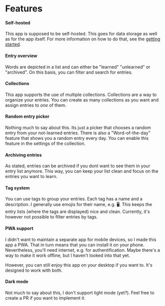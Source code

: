# Features

#### **Self-hosted**

This app is supposed to be self-hosted. This goes for data storage as well as for the app itself.
For more information on how to do that, see the [getting started](/getting-started).

#### **Entry overview**

Words are depicted in a list and can either be "learned" "unlearned" or "archived". On this basis, you can filter and search for entries.

#### **Collections**

This app supports the use of multiple collections. Collections are a way to organize your entries.
You can create as many collections as you want and assign entries to _one_ of them.

#### **Random entry picker**

Nothing much to say about this. Its just a picker that chooses a random entry from your not-learned entries.
There is also a "Word-of-the-day" feature that shows you a random entry every day. You can enable this feature in the settings of the collection.

#### **Archiving entries**

As stated, entries can be archived if you dont want to see them in your entry list anymore.
This way, you can keep your list clean and focus on the entries you want to learn.

#### **Tag system**

You can use tags to group your entries. Each tag has a name and a description.
I generally use emojis for their name, e.g. 🖥️.
This keeps the entry lists (where the tags are displayed) nice and clean.
Currently, it's however not possible to filter entries by tags.

#### **PWA support**

I didn't want to maintain a separate app for mobile devices, so I made this app a PWA.
That in turn means that you can install it on your phone. Nevertheless, you'll need internet, e.g. for authentification.
Maybe there's a way to make it work offline, but I haven't looked into that yet.

However, you can still enjoy this app on your desktop if you want to. It's designed to work with both.

#### **Dark mode**

Not much to say about this, I don't support light mode (yet?). Feel free to create a PR if you want to implement it.
